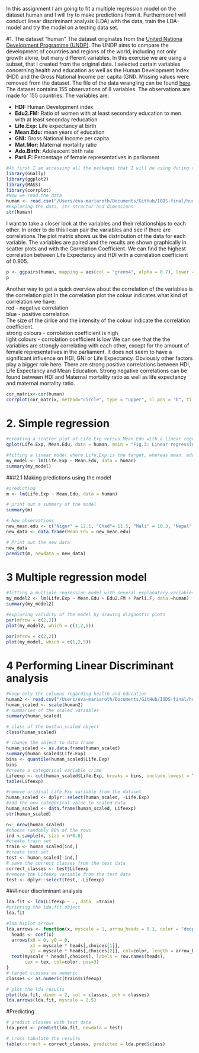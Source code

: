 In this assignment I am going to fit a multiple regression model on the dataset human and I will try to make predictions from it.
Furthermore I will conduct linear discriminant analysis (LDA) with the data, train the LDA-model and try the model on a testing data set.

#1. The dataset "human"
The dataset originates from the [United Nationa Development Programme (UNDP)](http://hdr.undp.org/en/content/human-development-index-hdi). The UNDP aims to compare the development of countries and regions of the world, including not only growth alone, but many different variables. In this exercise we are using a subset, that I created from the original data. I selected certain variables concerning health and education as well as the Human Development Index (HDI) and the Gross National Income per capita (GNI). Missing values were removed from the dataset. The file of the data wrangling can be found [here](https://github.com/evaroth/IODS-final/blob/master/datawrangling.R). The dataset contains 155 observations of 8 variables. The observations are made for 155 countries. The variables are:

* **HDI:** Human Development index
* **Edu2.FM:** Ratio of women with at least secondary education to men with at least seconday reducation
* **Life.Exp:** Life expectancy at birth
* **Mean.Edu:** mean years of education
* **GNI:** Gross National Income per capita
* **Mat.Mor:** Maternal mortality ratio
* **Ado.Birth:** Adolescent birth rate
* **Parli.F:** Percentage of female representatives in parliament

```r
#At first I am accessing all the packages that I will be using during this exercise
library(GGally)
library(ggplot2)
library(MASS)
library(corrplot)
#Now we read the data
human <- read.csv("/Users/eva-mariaroth/Documents/GitHub/IODS-final/human_.csv", header = TRUE, sep= ",")
#Exploring the data, its structur and dimensions
str(human)
```
I want to take a closer look at the variables and their relationships to each other. In order to do this I can pair the variables and see if there are correlations.The plot matrix shows us the distribution of the data for each variable. The variables are paired and the results are shown graphically in scatter plots and with the Correlation Coefficient. We can find the highest correlation between Life Expectancy and HDI with a correlation coefficient of 0.905.
```r
p <- ggpairs(human, mapping = aes(col = "green4", alpha = 0.7), lower = list(combo = wrap("facethist", bins = 18)), title = "Fig. 1: Graphical overview of the dataset human")
p
```

Another way to get a quick overview about the correlation of the variables is the correlation plot.In the correlation plot the colour indicates what kind of correlation we have:    
red - negative correlation  
blue - positive correlation  
The size of the cirlce and the intensity of the colour indicate the correlation coefficient.  
strong colours - corrolation coefficient is high    
light colours  - corrolation coefficient is low 
We can see that the the variables are strongly correlating with each other, except for the amount of female representatives in the parliament. It does not seem to have a significant influence on HDI, GNI or Life Expectancy. Obviously other factors play a bigger role here. There are strong positive correlations between HDI, Life Expectancy and Mean Education. Strong negative correlations can be found between HDI and Maternal mortality ratio as well as life expectancy and maternal mortality ratio.

```r
cor_matrix<-cor(human)
corrplot(cor_matrix, method="circle", type = "upper", cl.pos = "b", tl.pos = "d", tl.cex = 0.6, title = "Fig.2: Correlation plot for the paired dataset of human")
```

# 2. Simple regression
```r
#creating a scatter plot of Life.Exp versus Mean.Edu with a linear regression line
qplot(Life.Exp, Mean.Edu, data = human, main = "Fig.3: Linear regression for life expectancy and mean years of education") + geom_smooth(method = "lm")
```


```r
#fitting a linear model where Life.Exp is the target, whereas mean. edu is the explanatory variable
my_model <- lm(Life.Exp ~ Mean.Edu, data = human)
summary(my_model)
```

###2.1 Making predictions using the model
```r
#predicting
m <- lm(Life.Exp ~ Mean.Edu, data = human)

# print out a summary of the model
summary(m)

# New observations
new_mean.edu <- c("Niger" = 12.1, "Chad"= 11.5, "Mali" = 10.3, "Nepal" = 10.5, "Haiti" =11,7, "Yemen" = 10)
new_data <- data.frame(Mean.Edu = new_mean.edu)

# Print out the new data
new_data
predict(m, newdata = new_data)
```




# 3 Multiple regression model


```r
#fitting a multiple regression model with several explanatory variables
my_model2 <- lm(Life.Exp ~ Mean.Edu + Edu2.FM + Parli.F, data =human)
summary(my_model2)
```

```r
#exploring validity of the model by drawing diagnostic plots
par(mfrow = c(2,2))
plot(my_model2, which = c(1,2,5))
```

```r
par(mfrow = c(2,2))
plot(my_model, which = c(1,2,5))
```
# 4 Performing Linear Discriminant analysis
```r
#keep only the columns regarding health and education
human2 <- read.csv("/Users/eva-mariaroth/Documents/GitHub/IODS-final/human2.csv", header = TRUE, sep= ",")
human_scaled <- scale(human2)
# summaries of the scaled variables
summary(human_scaled)
```
```r
# class of the boston_scaled object
class(human_scaled)

# change the object to data frame
human_scaled <- as.data.frame(human_scaled)
summary(human_scaled$Life.Exp)
bins <- quantile(human_scaled$Life.Exp)
bins
#create a categorical variable crime
Lifeexp <- cut(human_scaled$Life.Exp, breaks = bins, include.lowest = TRUE, labels = c("low", "med_low", "med_high", "high"))
table(Lifeexp)
```
```r
#remove original Life.Exp variable from the dataset
human_scaled <- dplyr::select(human_scaled, -Life.Exp)
#add the new categorical value to scaled data
human_scaled <- data.frame(human_scaled, Lifeexp)
str(human_scaled)
```
```r
n<- nrow(human_scaled)
#choose randomly 80% of the rows
ind <-sample(n, size = n*0.8)
#create train set
train <- human_scaled[ind,]
#create test set
test <- human_scaled[-ind,]
# save the correct classes from the test data
correct_classes <- test$Lifeexp
#remove the Lifeexp variable from the test data
test <- dplyr::select(test, -Lifeexp)
```

###linear discriminant analysis

```r
lda.fit <- lda(Lifeexp ~ ., data  =train)
#printing the lda.fit object
lda.fit
```
```r
#lda biplot arrows
lda.arrows <- function(x, myscale = 1, arrow_heads = 0.1, color = "deeppink2", tex = 1.25, choices = c(1,2)){
  heads <- coef(x)
  arrows(x0 = 0, y0 = 0, 
         x1 = myscale * heads[,choices[1]], 
         y1 = myscale * heads[,choices[2]], col=color, length = arrow_heads)
  text(myscale * heads[,choices], labels = row.names(heads), 
       cex = tex, col=color, pos=3)
}
# target classes as numeric
classes <- as.numeric(train$Lifeexp)

# plot the lda results
plot(lda.fit, dimen = 2, col = classes, pch = classes)
lda.arrows(lda.fit, myscale = 2.5)
```

#Predicting
```r
# predict classes with test data
lda.pred <- predict(lda.fit, newdata = test)

# cross tabulate the results
table(correct = correct_classes, predicted = lda.pred$class)
```




























